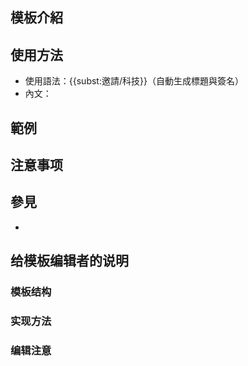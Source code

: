 <IncludeOnly><!-- 在這裡加入模板的保護標識 --></IncludeOnly>
<!-- 在本行下編輯模板說明 -->
== 模板介紹 ==

== 使用方法 ==

*使用語法：<nowiki>{{subst:邀請/科技}}</nowiki>（自動生成標題與簽名）
*內文：{{edit|Template:邀請/科技/Text|編輯內文}} 
== 範例 ==

== 注意事项 ==

== 參見 ==
*

== 给模板编辑者的说明 ==
=== 模板结构 ===
=== 实现方法 ===
=== 编辑注意 ===

<IncludeOnly>
<!-- 本行下加入模板的分類 -->

<!-- 本行下加入模板的跨語言鏈接 -->

</IncludeOnly>